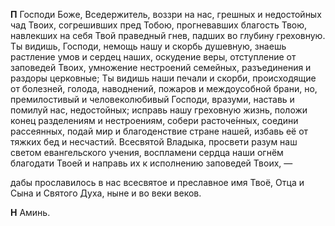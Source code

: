 **П** Господи Боже, Вседержитель, воззри на нас, грешных и недостойных чад Твоих, согрешивших пред Тобою, прогневавших благость Твою, навлекших на себя Твой праведный гнев, падших во глубину греховную. Ты видишь, Господи, немощь нашу и скорбь душевную, знаешь растление умов и сердец наших, оскудение веры, отступление от заповедей Твоих, умножение нестроений семейных, разъединения и раздоры церковные; Ты видишь наши печали и скорби, происходящие от болезней, голода, наводнений, пожаров и междоусобной брани, но, премилостивый и человеколюбивый Господи, вразуми, наставь и помилуй нас, недостойных; исправь нашу греховную жизнь, положи конец разделениям и нестроениям, собери расточе́нных, соедини рассеянных, подай мир и благоденствие стране нашей, избавь её от тяжких бед и несчастий. Всесвятой Владыка, просвети разум наш светом евангельского учения, воспламени сердца наши огнём благодати Твоей и направь их к исполнению заповедей Твоих, —

дабы прославилось в нас всесвятое и преславное имя Твоё, Отца и Сына и Святого Духа, ныне и во веки веков.

**Н** Аминь.
